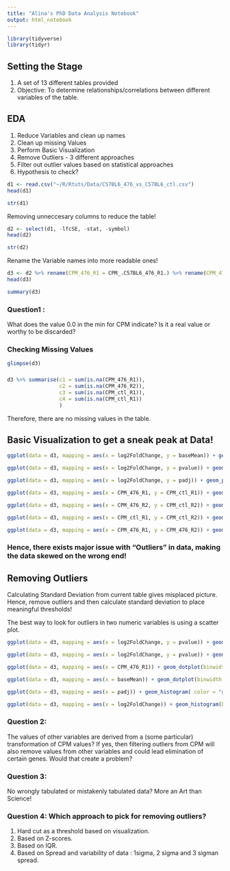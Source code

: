 ---
title: "Alina's PhD Data Analysis Notebook"
output: html_notebook
---

```{r}
library(tidyverse)
library(tidyr)
```

## Setting the Stage

1. A set of 13 different tables provided
2. Objective: To determine relationships/correlations between different variables of the table.  


## EDA

1. Reduce Variables and clean up names
2. Clean up missing Values
3. Perform Basic Visualization
4. Remove Outliers - 3 different approaches
4. Filter out outlier values based on statistical approaches
5. Hypothesis to check?

```{r echo=TRUE, message=TRUE, warning=TRUE, paged.print=TRUE}
d1 <- read.csv("~/R/Rtuts/Data/C57BL6_476_vs_C57BL6_ctl.csv")
head(d1)
```
```{r}
str(d1)
```

Removing unneccesary columns to reduce the table!

```{r}
d2 <- select(d1, -lfcSE, -stat, -symbol)
head(d2)
```

```{r}
str(d2)
```

 Rename the Variable names into more readable ones!
```{r}
d3 <- d2 %>% rename(CPM_476_R1 = CPM_.C57BL6_476_R1.) %>% rename(CPM_476_R2 = CPM_.C57BL6_476_R2.) %>% rename(CPM_ctl_R1 = CPM_.C57BL6_ctl_R1.)  %>% rename(CPM_ctl_R2 = CPM_.C57BL6_ctl_R2.)
head(d3)
```




```{r}
summary(d3)
```


### Question1 :

What does the value 0.0 in the min for CPM indicate? Is it a real value or worthy to be discarded?

### Checking Missing Values

```{r}
glimpse(d3)
```


###
```{r}
d3 %>% summarise(c1 = sum(is.na(CPM_476_R1)),
                 c2 = sum(is.na(CPM_476_R2)),
                 c3 = sum(is.na(CPM_ctl_R1)),
                 c4 = sum(is.na(CPM_ctl_R1))
                 )
```

Therefore, there are no missing values in the table.


## Basic Visualization to get a sneak peak at Data!

```{r}
ggplot(data = d3, mapping = aes(x = log2FoldChange, y = baseMean)) + geom_point(alpha = 0.1)

```




```{r}
ggplot(data = d3, mapping = aes(x = log2FoldChange, y = pvalue)) + geom_point(alpha = 0.1)
```


```{r}
ggplot(data = d3, mapping = aes(x = log2FoldChange, y = padj)) + geom_point(alpha = 0.1)
```



```{r}
ggplot(data = d3, mapping = aes(x = CPM_476_R1, y = CPM_ctl_R1)) + geom_point(alpha = 0.1)
```

```{r}
ggplot(data = d3, mapping = aes(x = CPM_476_R2, y = CPM_ctl_R2)) + geom_point(alpha = 0.1)
```


```{r}
ggplot(data = d3, mapping = aes(x = CPM_ctl_R1, y = CPM_ctl_R2)) + geom_point(alpha = 0.1)
```



```{r}
ggplot(data = d3, mapping = aes(x = CPM_476_R1, y = CPM_476_R2)) + geom_point(alpha = 0.1)
```


### Hence, there exists major issue with "Outliers" in data, making the data skewed on the wrong end!

## Removing Outliers


Calculating Standard Deviation from current table gives misplaced picture. Hence, remove outliers and then calculate standard deviation to place meaningful thresholds!

The best way to look for outliers in two numeric variables is using a scatter plot.

```{r}
ggplot(data = d3, mapping = aes(x = log2FoldChange, y = pvalue)) + geom_boxplot() + geom_point(alpha = 0.1, color = "blue")
```


```{r}
ggplot(data = d3, mapping = aes(x = log2FoldChange, y = pvalue)) + geom_boxplot() + geom_point(alpha = 0.009, color = "blue")
```
```{r}
ggplot(data = d3, mapping = aes(x = CPM_476_R1)) + geom_dotplot(binwidth = 400, color = "brown") 
```


```{r}
ggplot(data = d3, mapping = aes(x = baseMean)) + geom_dotplot(binwidth = 8000, color = "green")
```


```{r}
ggplot(data = d3, mapping = aes(x = padj)) + geom_histogram( color = "green")
```


```{r}
ggplot(data = d3, mapping = aes(x = log2FoldChange)) + geom_histogram(binwidth = 0.15, color = "blue")
```


### Question 2: 
The values of other variables are derived from a (some particular) transformation of CPM values? If yes, then filtering outliers from CPM will also remove values from other variables and could lead elimination of certain genes. Would that create a problem?


### Question 3: 
No wrongly tabulated or mistakenly tabulated data? More an Art than Science!

### Question 4: Which approach to pick for removing outliers?
1. Hard cut as a threshold based on visualization.
2. Based on Z-scores.
3. Based on IQR.
4. Based on Spread and variability of data : 1sigma, 2 sigma and 3 sigman spread.





